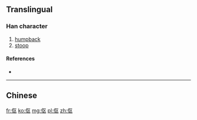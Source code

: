 {{also|傴}}
==Translingual==

===Han character===
{{Han char|rn=9|rad=人|as=04|sn=6|four=|canj=人尸大 (OSK), X人尸大 (XOSK)|ids=⿰[[亻]][[区]]}}

# [[humpback]]
# [[stoop]]

====References====
* {{Han ref|kx=0096.121|dkj=00461|dj=0204.120|hdz=10120.010|uh=4F1B|ud=20251}}

----

==Chinese==
{{zh-see|傴}}

[[fr:伛]]
[[ko:伛]]
[[mg:伛]]
[[pl:伛]]
[[zh:伛]]